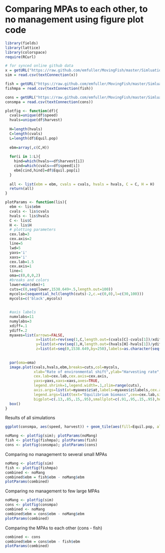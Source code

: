 # Comparing MPAs to each other, to no management using figure plot code

```r
library(fields)
library(lattice)
library(colorspace)
require(RCurl)
```


```r
# for synced online github data
x = getURL("https://raw.github.com/emfuller/MovingFish/master/Simluations/Aspatial_fast/Data/MPAnull_2014-03-02.csv?token=3235371__eyJzY29wZSI6IlJhd0Jsb2I6ZW1mdWxsZXIvTW92aW5nRmlzaC9tYXN0ZXIvU2ltbHVhdGlvbnMvQXNwYXRpYWxfZmFzdC9EYXRhL01QQW51bGxfMjAxNC0wMy0wMi5jc3YiLCJleHBpcmVzIjoxMzk0NDc3MzYwfQ%3D%3D--5fa73caaafffae7c95d930f61def04ee9b96930a")
sim = read.csv(textConnection(x))

fish = getURL("https://raw.github.com/emfuller/MovingFish/master/Simluations/Aspatial_fast/Data/MPAfish_2014-03-02.csv?token=3235371__eyJzY29wZSI6IlJhd0Jsb2I6ZW1mdWxsZXIvTW92aW5nRmlzaC9tYXN0ZXIvU2ltbHVhdGlvbnMvQXNwYXRpYWxfZmFzdC9EYXRhL01QQWZpc2hfMjAxNC0wMy0wMi5jc3YiLCJleHBpcmVzIjoxMzk0NDc3MzQ2fQ%3D%3D--9b6ceb0092173222543c95381dfbb0f42f0c884f")
fishmpa = read.csv(textConnection(fish))

cons = getURL("https://raw.github.com/emfuller/MovingFish/master/Simluations/Aspatial_fast/Data/MPAcons_2014-03-01.csv?token=3235371__eyJzY29wZSI6IlJhd0Jsb2I6ZW1mdWxsZXIvTW92aW5nRmlzaC9tYXN0ZXIvU2ltbHVhdGlvbnMvQXNwYXRpYWxfZmFzdC9EYXRhL01QQWNvbnNfMjAxNC0wMy0wMS5jc3YiLCJleHBpcmVzIjoxMzk0NDc3MzIwfQ%3D%3D--5f4f584256a4175eebe2ef5465e83c92ebe65cc0")
consmpa = read.csv(textConnection(cons))
```

```r
plotfig <- function(df){
  cvals=unique(df$speed)
  hvals=unique(df$harvest)
  
  H=length(hvals)
  C=length(cvals)
  L=length(df$Equil.pop)
  
  ebm=array(,c(C,H))
  
  for(i in 1:L){
    hind=which(hvals==df$harvest[i])
    cind=which(cvals==df$speed[i])
    ebm[cind,hind]=df$Equil.pop[i]
  }
  
  all <- list(ebm = ebm, cvals = cvals, hvals = hvals, C = C, H = H)
  return(all)
}

plotParams <- function(lis){
  ebm <- lis$ebm
  cvals <- lis$cvals
  hvals <- lis$hvals
  C <- lis$C
  H <- lis$H
  # plotting parameters
  cex.lab=3
  cex.axis=2
  line=5
  lwd=5
  yaxs='i'
  xaxs='i'
  cex.lab=1.5
  cex.axis=1
  line=1
  oma=c(0,0,0,2)
  #breaks and colors
  lower=min(ebm)+1
  cuts=c(0,seq(lower,1538.649+.5,length.out=100))
  mycols=(sequential_hcl(length(cuts)-2,c.=c(0,0),l=c(30,100)))
  mycols=c('black',mycols)
  
  
  #axis labels
  numxlabs=11
  numylabs=3
  xdiff=.1
  ydiff=.2
  myaxes=list(arrows=FALSE,
              x=list(at=rev(seq(1,C,length.out=(cvals[C]-cvals[1])/xdiff+1)),labels=as.character(round(seq(cvals[1],cvals[C],by=xdiff),2))),
              y=list(at=rev(seq(1,H,length.out=(hvals[H]-hvals[1])/ydiff)),labels=as.character(round(seq(hvals[1],hvals[H],by=ydiff),2))),
              z=list(at=seq(0,1538.649,by=250),labels=as.character(seq(0,1538.649,by=250))))
  
  
  par(oma=oma)
  image.plot(cvals,hvals,ebm,breaks=cuts,col=mycols,
             xlab="Rate of environmental shift",ylab="Harvesting rate",
             cex.lab=cex.lab,cex.axis=cex.axis, 
             yaxs=yaxs,xaxs=xaxs,axes=TRUE,
             legend.shrink=1,legend.width=.1,zlim=range(cuts),
             axis.args=list(at=myaxes$z$at,labels=myaxes$z$labels,cex.axis=cex.axis),
             legend.args=list(text="Equilibrium biomass",cex=cex.lab,side=2,line=0.5,las=0),
             bigplot=c(.13,.85,.15,.95),smallplot=c(.91,.95,.15,.95),horizontal=FALSE)
  box()
}
```
Results of all simulations

```r

ggplot(consmpa, aes(speed, harvest)) + geom_tile(aes(fill=Equil.pop, alpha = cut(Equil.pop, breaks=c(0,1, Inf)))) + scale_alpha_manual(values=c(0,1),guide="none") + scale_fill_gradient(low="gray99",high="black") + theme_minimal()

noMang <- plotfig(sim); plotParams(noMang)
fish <- plotfig(fishmpa); plotParams(fish)
cons <- plotfig(consmpa); plotParams(cons)
```

Comparing no management to several small MPAs

```r
noMang <- plotfig(sim)
fish <- plotfig(fishmpa)
combined <- noMang
combined$ebm = fish$ebm - noMang$ebm
plotParams(combined)
```

Comparing no management to few large MPAs

```r
noMang <- plotfig(sim)
cons <- plotfig(consmpa)
combined <- noMang
combined$ebm = cons$ebm - noMang$ebm
plotParams(combined)
```

Comparing the MPAs to each other (cons - fish)

```r
combined <- cons
combined$ebm = cons$ebm - fish$ebm
plotParams(combined)
```